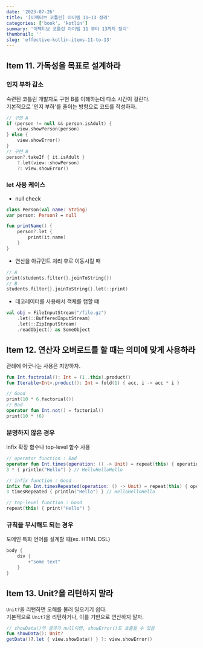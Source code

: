 ```yaml
---
date: '2023-07-26'
title: '[이펙티브 코틀린] 아이템 11~13 정리'
categories: ['book', 'kotlin']
summary: '이펙티브 코틀린 아이템 11 부터 13까지 정리'
thumbnail: ''
slug: 'effective-kotlin-items-11-to-13'
---
```


## Item 11. 가독성을 목표로 설계하라

### 인지 부하 감소
숙련된 코틀린 개발자도 구현 B를 이해하는데 다소 시간이 걸린다.  
기본적으로 '인지 부하'를 줄이는 방향으로 코드를 작성하자.
```kotlin
// 구현 A
if (person != null && person.isAdult) {
    view.showPerson(person)
} else {
    view.showError()
}
// 구현 B
person?.takeIf { it.isAdult }
    ?.let(view::showPerson)
    ?: view.showError()
```

### let 사용 케이스
- null check
```kotlin
class Person(val name: String)
var person: Person? = null

fun printName() {
	person?.let {
    	print(it.name)
    }
}
```

- 연산을 아규먼트 처리 후로 이동시킬 때
```kotlin
// A
print(students.filter{}.joinToString{})
// B
students.filter{}.joinToString{}.let(::print)
```

- 데코레이터를 사용해서 객체를 랩할 떄
```kotlin
val obj = FileInputStream("/file.gz")
	.let(::BufferedInputStream)
    .let(::ZipInputStream)
    .readObject() as SomeObject
```

## Item 12. 연산자 오버로드를 할 때는 의미에 맞게 사용하라

관례에 어긋나는 사용은 지양하자.
```kotlin
fun Int.factroial(): Int = (1..this).product()
fun Iterable<Int>.product(): Int = fold(1) { acc, i -> acc * i }

// Good
print(10 * 6.factorial())
// Bad
operator fun Int.not() = factorial()
print(10 * !6)
```

### 분명하지 않은 경우
infix 확장 함수나 top-level 함수 사용
```kotlin
// operator function : Bad
operator fun Int.times(operation: () -> Unit) = repeat(this) { operation() }
3 * { println("Hello") } // HelloHelloHello

// infix function : Good
infix fun Int.timesRepeated(operation: () -> Unit) = repeat(this) { operation() }
3 timesRepeated { println("Hello") } // HelloHelloHello

// top-level function : Good
repeat(this) { print("Hello") }
```

### 규칙을 무시해도 되는 경우
도메인 특화 언어를 설계할 때(ex. HTML DSL)
```kotlin
body {
    div {
        +"some text"
    }
}
```

## Item 13. Unit?을 리턴하지 말라

`Unit?`을 리턴하면 오해를 불러 일으키기 쉽다.  
기본적으로 `Unit?`을 리턴하거나, 이를 기반으로 연산하지 말자.
```kotlin
// showData()의 결과가 null이면, showError()도 호출될 수 있음
fun showData(): Unit?
getData()?.let { view.showData() } ?: view.showError()
```